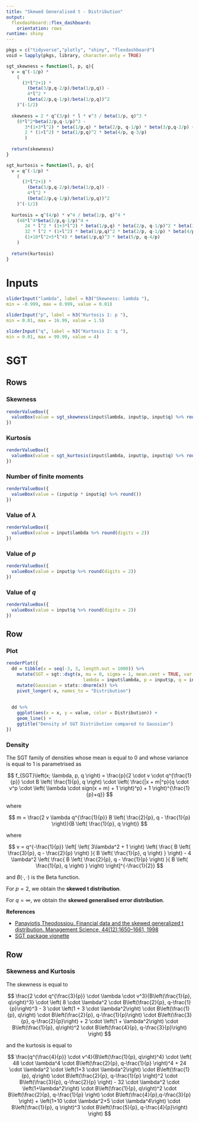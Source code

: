 ```yaml
---
title: "Skewed Generalised t - Distribution"
output: 
  flexdashboard::flex_dashboard:
    orientation: rows
runtime: shiny
---
```


```r
pkgs = c("tidyverse","plotly", "shiny", "flexdashboard")
void = lapply(pkgs, library, character.only = TRUE)

sgt_skewness = function(l, p, q){
  v = q^(-1/p) *
    (
      (3*l^2+1) *
        (beta(3/p,q-2/p)/beta(1/p,q)) -
        4*l^2 *
        (beta(2/p,q-1/p)/beta(1/p,q))^2
    )^(-1/2)
  
  skewness = 2 * q^(3/p) * l * v^3 / beta(1/p, q)^3 *
    (8*l^2*beta(2/p,q-1/p)^3 - 
       3*(1+3*l^2) * beta(1/p,q) * beta(2/p, q-1/p) * beta(3/p,q-2/p) + 
       2 * (1+l^2) * beta(1/p,q)^2 * beta(4/p, q-3/p)
       )
  
  return(skewness)
}

sgt_kurtosis = function(l, p, q){
  v = q^(-1/p) *
    (
      (3*l^2+1) *
        (beta(3/p,q-2/p)/beta(1/p,q)) -
        4*l^2 *
        (beta(2/p,q-1/p)/beta(1/p,q))^2
    )^(-1/2)
  
  kurtosis = q^(4/p) * v^4 / beta(1/p, q)^4 *
    (48*l^4*beta(2/p,q-1/p)^4 +
       24 * l^2 * (1+3*l^2) * beta(1/p,q) * beta(2/p, q-1/p)^2 * beta(3/p,q-2/p) -
       32 * l^2 * (1+l^2) * beta(1/p,q)^2 * beta(2/p, q-1/p) * beta(4/p,q-3/p) + 
       (1+10*l^2+5*l^4) * beta(1/p,q)^3 * beta(5/p, q-4/p)
    )
  
  return(kurtosis)
}
```



Inputs {.sidebar}
==========================================================

```r
sliderInput("lambda", label = h3("Skewness: lambda "), 
min = -0.999, max = 0.999, value = 0.01)
```

```r
sliderInput("p", label = h3("Kurtosis 1: p "), 
min = 0.01, max = 16.99, value = 1.5)
```

```r
sliderInput("q", label = h3("Kurtosis 2: q "), 
min = 0.01, max = 99.99, value = 4)
```


SGT
==================

Rows {data-height=100}
-----------------------------------------------------------------------

### Skewness

```r
renderValueBox({
  valueBox(value = sgt_skewness(input$lambda, input$p, input$q) %>% round(digits = 2))
})
```

### Kurtosis

```r
renderValueBox({
  valueBox(value = sgt_kurtosis(input$lambda, input$p, input$q) %>% round(digits = 2))
})
```

### Number of finite moments

```r
renderValueBox({
  valueBox(value = (input$p * input$q) %>% round())
})
```

### Value of $\lambda$

```r
renderValueBox({
  valueBox(value = input$lambda %>% round(digits = 2))
})
```

### Value of $p$

```r
renderValueBox({
  valueBox(value = input$p %>% round(digits = 2))
})
```

### Value of $q$

```r
renderValueBox({
  valueBox(value = input$q %>% round(digits = 2))
})
```


Row {data-height=650}
-----------------------------------------------------------------------

### Plot

```r
renderPlot({
  dd = tibble(x = seq(-3, 3, length.out = 1000)) %>% 
    mutate(SGT = sgt::dsgt(x, mu = 0, sigma = 1, mean.cent = TRUE, var.adj = TRUE,
                             lambda = input$lambda, p = input$p, q = input$q)) %>% 
    mutate(Gaussian = stats::dnorm(x)) %>% 
    pivot_longer(-x, names_to = "Distribution")
    
  
  dd %>% 
    ggplot(aes(x = x, y = value, color = Distribution)) + 
    geom_line() + 
    ggtitle("Density of SGT Distribution compared to Gaussian")
})  
```


### Density

The SGT family of densities whose mean is equal to $0$ and whose variance is equal to $1$ is parametrised as

$$
f_{SGT}\left(x; \lambda, p, q \right) = \frac{p}{2 \cdot v \cdot q^{\frac{1}{p}} \cdot B \left( \frac{1}{p}, q \right) \cdot \left( \frac{|x + m|^p}{q \cdot v^p \cdot \left( \lambda \cdot sign(x + m) + 1 \right)^p} + 1 \right)^{\frac{1}{p}+q}}
$$

where

$$
m = 
\frac{2 v \lambda q^{\frac{1}{p}} B \left( \frac{2}{p}, q - \frac{1}{p} \right)}{B \left( \frac{1}{p}, q \right)}
$$

where 

$$
v = q^{-\frac{1}{p}}
\left[
\left(
3\lambda^2 + 1
\right)
\left(
\frac{
B \left( \frac{3}{p}, q - \frac{2}{p} \right)
}{
B \left( \frac{1}{p}, q \right)
}
\right)
-
4 \lambda^2
\left(
\frac{
B \left( \frac{2}{p}, q - \frac{1}{p} \right)
}{
B \left( \frac{1}{p}, q \right)
}
\right)
\right]^{-\frac{1}{2}}
$$

and $B \left( \cdot, \cdot \right)$ is the Beta function.

For $p = 2$, we obtain the **skewed t distribution**.

For $q = \infty$, we obtain the **skewed generalised error distribution**.

**References**

* [Panayiotis Theodossiou. Financial data and the skewed generalized t distribution. Management Science, 44(12):1650–1661, 1998](https://www.jstor.org/stable/2634700)
* [SGT package vignette](https://cran.r-project.org/web/packages/sgt/vignettes/sgt.pdf)


Row {data-height=250}
-----------------------------------------------------------------------

### Skewness and Kurtosis

The skewness is equal to 

$$
\frac{2 \cdot q^{\frac{3}{p}} \cdot \lambda \cdot v^3}{B\left(\frac{1}{p}, q\right)^3} \cdot
  \left(
    8 \cdot \lambda^2 \cdot B\left(\frac{2}{p}, q-\frac{1}{p}\right)^3 - 
    3 \cdot \left(1 + 3 \cdot \lambda^2\right) \cdot B\left(\frac{1}{p}, q\right) \cdot B\left(\frac{2}{p}, q-\frac{1}{p}\right) \cdot B\left(\frac{3}{p}, q-\frac{2}{p}\right) + 
    2 \cdot \left(1 + \lambda^2\right) \cdot B\left(\frac{1}{p}, q\right)^2 \cdot B\left(\frac{4}{p}, q-\frac{3}{p}\right)
  \right)
$$

and the kurtosis is equal to


$$
\frac{q^{\frac{4}{p}} \cdot v^4}{B\left(\frac{1}{p}, q\right)^4} \cdot
  \left( 
    48 \cdot \lambda^4 \cdot B\left(\frac{2}{p}, q-\frac{1}{p} \right)^4 +
    24 \cdot \lambda^2 \cdot \left(1+3 \cdot \lambda^2\right) \cdot B\left(\frac{1}{p}, q\right) \cdot B\left(\frac{2}{p}, q-\frac{1}{p} \right)^2 \cdot B\left(\frac{3}{p}, q-\frac{2}{p} \right) -
    32 \cdot \lambda^2 \cdot \left(1+\lambda^2\right) \cdot B\left(\frac{1}{p}, q\right)^2 \cdot B\left(\frac{2}{p}, q-\frac{1}{p} \right) \cdot B\left(\frac{4}{p},q-\frac{3}{p} \right) + 
    \left(1+10 \cdot \lambda^2+5 \cdot \lambda^4\right) \cdot B\left(\frac{1}{p}, q \right)^3 \cdot B\left(\frac{5}{p}, q-\frac{4}{p}\right)
  \right)
$$



